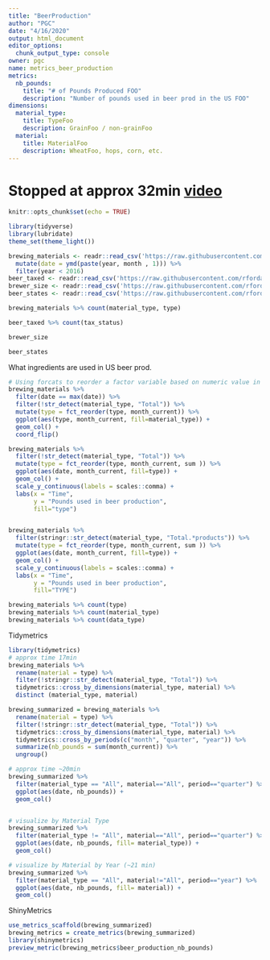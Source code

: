 ```yaml
---
title: "BeerProduction"
author: "PGC"
date: "4/16/2020"
output: html_document
editor_options: 
  chunk_output_type: console
owner: pgc
name: metrics_beer_production
metrics:
  nb_pounds:
    title: "# of Pounds Produced FOO"
    description: "Number of pounds used in beer prod in the US FOO"
dimensions:
  material_type:
    title: TypeFoo
    description: GrainFoo / non-grainFoo
  material:
    title: MaterialFoo
    description: WheatFoo, hops, corn, etc.
---
```


# Stopped at approx 32min [video](https://www.youtube.com/watch?v=1R4X09w7tQ8)

```r
knitr::opts_chunk$set(echo = TRUE)
```


```r
library(tidyverse)
library(lubridate)
theme_set(theme_light())

brewing_materials <- readr::read_csv('https://raw.githubusercontent.com/rfordatascience/tidytuesday/master/data/2020/2020-03-31/brewing_materials.csv') %>% 
  mutate(date = ymd(paste(year, month , 1))) %>%
  filter(year < 2016)
beer_taxed <- readr::read_csv('https://raw.githubusercontent.com/rfordatascience/tidytuesday/master/data/2020/2020-03-31/beer_taxed.csv')
brewer_size <- readr::read_csv('https://raw.githubusercontent.com/rfordatascience/tidytuesday/master/data/2020/2020-03-31/brewer_size.csv')
beer_states <- readr::read_csv('https://raw.githubusercontent.com/rfordatascience/tidytuesday/master/data/2020/2020-03-31/beer_states.csv')
```


```r
brewing_materials %>% count(material_type, type)

beer_taxed %>% count(tax_status)

brewer_size

beer_states
```


What ingredients are used in US beer prod.
```r
# Using forcats to reorder a factor variable based on numeric value in another column
brewing_materials %>%
  filter(date == max(date)) %>%
  filter(!str_detect(material_type, "Total")) %>%
  mutate(type = fct_reorder(type, month_current)) %>%
  ggplot(aes(type, month_current, fill=material_type)) +
  geom_col() + 
  coord_flip()

brewing_materials %>%
  filter(!str_detect(material_type, "Total")) %>%
  mutate(type = fct_reorder(type, month_current, sum )) %>%
  ggplot(aes(date, month_current, fill=type)) +
  geom_col() +
  scale_y_continuous(labels = scales::comma) +
  labs(x = "Time",
       y = "Pounds used in beer production",
       fill="type")


brewing_materials %>%
  filter(stringr::str_detect(material_type, "Total.*products")) %>%
  mutate(type = fct_reorder(type, month_current, sum )) %>%
  ggplot(aes(date, month_current, fill=type)) +
  geom_col() +
  scale_y_continuous(labels = scales::comma) +
  labs(x = "Time",
       y = "Pounds used in beer production",
       fill="TYPE")
```


```r
brewing_materials %>% count(type)
brewing_materials %>% count(material_type)
brewing_materials %>% count(data_type)
```


Tidymetrics

```r
library(tidymetrics)
# approx time 17min
brewing_materials %>%
  rename(material = type) %>%
  filter(!stringr::str_detect(material_type, "Total")) %>%
  tidymetrics::cross_by_dimensions(material_type, material) %>%
  distinct (material_type, material)

brewing_summarized = brewing_materials %>%
  rename(material = type) %>%
  filter(!stringr::str_detect(material_type, "Total")) %>%
  tidymetrics::cross_by_dimensions(material_type, material) %>%
  tidymetrics::cross_by_periods(c("month", "quarter", "year")) %>%
  summarize(nb_pounds = sum(month_current)) %>% 
  ungroup()

# approx time ~20min
brewing_summarized %>%
  filter(material_type == "All", material=="All", period=="quarter") %>%
  ggplot(aes(date, nb_pounds)) +
  geom_col()


# visualize by Material Type
brewing_summarized %>%
  filter(material_type != "All", material=="All", period=="quarter") %>%
  ggplot(aes(date, nb_pounds, fill= material_type)) +
  geom_col()

# visualize by Material by Year (~21 min)
brewing_summarized %>%
  filter(material_type == "All", material!="All", period=="year") %>%
  ggplot(aes(date, nb_pounds, fill= material)) +
  geom_col()
```

ShinyMetrics
```r
use_metrics_scaffold(brewing_summarized)
brewing_metrics = create_metrics(brewing_summarized)
library(shinymetrics)
preview_metric(brewing_metrics$beer_production_nb_pounds)
```




